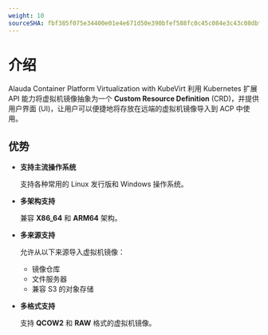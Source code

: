 ```yaml
---
weight: 10
sourceSHA: fbf385f075e34400e01e4e671d50e390bfef588fc0c45c084e3c43c08dbfdc75
---
```


# 介绍

Alauda Container Platform Virtualization with KubeVirt 利用 Kubernetes 扩展 API 能力将虚拟机镜像抽象为一个 **Custom Resource Definition** (CRD)，并提供用户界面 (UI)，让用户可以便捷地将存放在远端的虚拟机镜像导入到 ACP 中使用。

## 优势

- **支持主流操作系统**

  支持各种常用的 Linux 发行版和 Windows 操作系统。

- **多架构支持**

  兼容 **X86\_64** 和 **ARM64** 架构。

- **多来源支持**

  允许从以下来源导入虚拟机镜像：

  - 镜像仓库
  - 文件服务器
  - 兼容 S3 的对象存储

- **多格式支持**

  支持 **QCOW2** 和 **RAW** 格式的虚拟机镜像。
